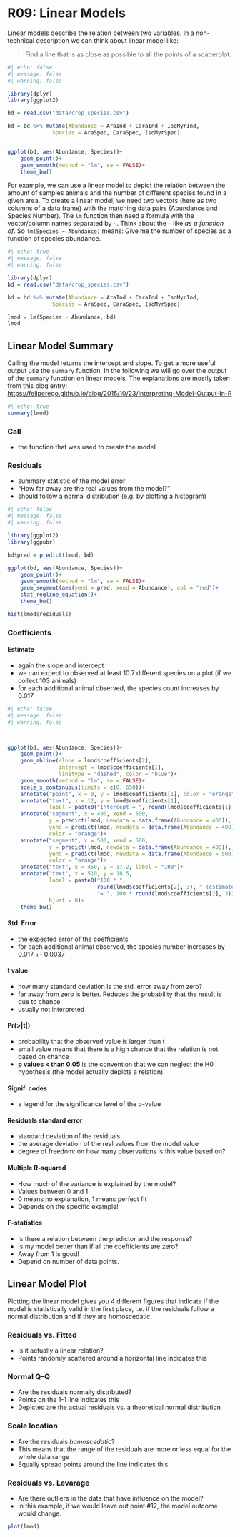 # R09: Linear Models

Linear models describe the relation between two variables. 
In a non-technical description we can think about linear model like:

> Find a line that is as close as possible to all the points of a scatterplot.


```r
#| echo: false
#| message: false
#| warning: false

library(dplyr)
library(ggplot2)

bd = read.csv("data/crop_species.csv")

bd = bd %>% mutate(Abundance = AraInd + CaraInd + IsoMyrInd,
              Species = AraSpec, CaraSpec, IsoMyrSpec)


ggplot(bd, aes(Abundance, Species))+
    geom_point()+
    geom_smooth(method = "lm", se = FALSE)+
    theme_bw()
```


For example, we can use a linear model to depict the relation between the amount of samples animals and the number of different species found in a given area. To create a linear model, we need two vectors (here as two columns of a data.frame) with the matching data pairs (Abundance and Species Number). The `lm` function then need a formula with the vector/column names separated by `~`.
Think about the `~` like _as a function of_. So `lm(Species ~ Abundance)` means: Give me the number of species as a function of species abundance. 


```r
#| echo: true
#| message: false
#| warning: false

library(dplyr)
bd = read.csv("data/crop_species.csv")

bd = bd %>% mutate(Abundance = AraInd + CaraInd + IsoMyrInd,
              Species = AraSpec, CaraSpec, IsoMyrSpec)

lmod = lm(Species ~ Abundance, bd)
lmod
```

## Linear Model Summary

Calling the model returns the intercept and slope. To get a more useful output use the `summary` function.
In the following we will go over the output of the `summary` function on linear models.
The explanations are mostly taken from this blog entry: [https://feliperego.github.io/blog/2015/10/23/Interpreting-Model-Output-In-R](https://feliperego.github.io/blog/2015/10/23/Interpreting-Model-Output-In-R)

```r
#| echo: true
summary(lmod)
```

### Call

* the function that was used to create the model

### Residuals

* summary statistic of the model error
* "How far away are the real values from the model?"
* should follow a normal distribution (e.g. by plotting a histogram)

```r
#| echo: false
#| message: false
#| warning: false

library(ggplot2)
library(ggpubr)

bd$pred = predict(lmod, bd)

ggplot(bd, aes(Abundance, Species))+
    geom_point()+
    geom_smooth(method = "lm", se = FALSE)+
    geom_segment(aes(yend = pred, xend = Abundance), col = "red")+
    stat_regline_equation()+
    theme_bw()

```

```r
hist(lmod$residuals)
```




### Coefficients

#### Estimate

* again the slope and intercept
* we can expect to observed at least 10.7 different species on a plot (if we collect 103 animals)
* for each additional animal observed, the species count increases by 0.017

```r
#| echo: false
#| message: false
#| warning: false



ggplot(bd, aes(Abundance, Species))+
    geom_point()+
    geom_abline(slope = lmod$coefficients[2],
                intercept = lmod$coefficients[1],
                linetype = "dashed", color = "blue")+
    geom_smooth(method = "lm", se = FALSE)+
    scale_x_continuous(limits = c(0, 650))+
    annotate("point", x = 0, y = lmod$coefficients[1], color = "orange", size = 3)+
    annotate("text", x = 12, y = lmod$coefficients[1],
             label = paste0("Intercept = ", round(lmod$coefficients[1], 1)), hjust = 0)+
    annotate("segment", x = 400, xend = 500,
             y = predict(lmod, newdata = data.frame(Abundance = 400)),
             yend = predict(lmod, newdata = data.frame(Abundance = 400)),
             color = "orange")+
    annotate("segment", x = 500, xend = 500,
             y = predict(lmod, newdata = data.frame(Abundance = 400)),
             yend = predict(lmod, newdata = data.frame(Abundance = 500)),
             color = "orange")+
    annotate("text", x = 450, y = 17.2, label = "100")+
    annotate("text", x = 510, y = 18.5,
             label = paste0("100 * ",
                            round(lmod$coefficients[2], 3), " (estimate) \n",
                            "= ", 100 * round(lmod$coefficients[2], 3)),
             hjust = 0)+
    theme_bw()
```


#### Std. Error

* the expected error of the coefficients
* for each additional animal observed, the species number increases by 0.017 +- 0.0037

#### t value

* how many standard deviation is the std. error away from zero?
* far away from zero is better. Reduces the probability that the result is due to chance
* usually not interpreted

#### Pr(>|t|)

* probability that the observed value is larger than t
* small value means that there is a high chance that the relation is not based on chance
* __p values < than 0.05__ is the convention that we can neglect the H0 hypothesis (the model actually depicts a relation)


#### Signif. codes

* a legend for the significance level of the p-value

#### Residuals standard error

* standard deviation of the residuals
* the average deviation of the real values from the model value
* degree of freedom: on how many observations is this value based on?


#### Multiple R-squared

* How much of the variance is explained by the model?
* Values between 0 and 1
* 0 means no explanation, 1 means perfect fit
* Depends on the specific example!

#### F-statistics

* Is there a relation between the predictor and the response?
* Is my model better than if all the coefficients are zero?
* Away from 1 is good!
* Depend on number of data points.


## Linear Model Plot

Plotting the linear model gives you 4 different figures that indicate if the model is statistically valid in the first place, i.e. if the residuals follow a normal distribution and if they are homoscedatic.


### Residuals vs. Fitted

* Is it actually a linear relation?
* Points randomly scattered around a horizontal line indicates this


### Normal Q-Q

* Are the residuals normally distributed?
* Points on the 1-1 line indicates this
* Depicted are the actual residuals vs. a theoretical normal distribution

### Scale location

* Are the residuals _homoscedatic_?
* This means that the range of the residuals are more or less equal for the whole data range
* Equally spread points around the line indicates this

### Residuals vs. Levarage

* Are there outliers in the data that have influence on the model?
* In this example, if we would leave out point #12, the model outcome would change.

```r
plot(lmod)
```

